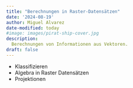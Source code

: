 ```yaml
---
title: "Berechnungen in Raster-Datensätzen"
date: '2024-08-19'
author: Miguel Alvarez
date-modified: today
#image: images/pirat-ship-cover.jpg
description:
  Berechnungen von Informationen aus Vektoren.
draft: false
---
```


- Klassifizieren
- Algebra in Raster Datensätzen
- Projektionen
